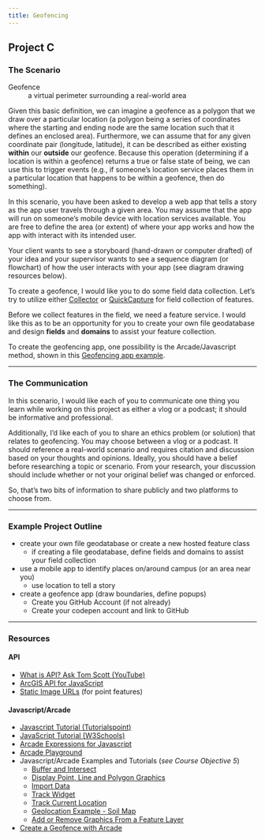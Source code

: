 ```yaml
---
title: Geofencing
---
```


## Project C

### The Scenario

Geofence
: a virtual perimeter surrounding a real-world area

Given this basic definition, we can imagine a geofence as a polygon that we draw over a particular location (a polygon being a series of coordinates where the starting and ending node are the same location such that it defines an enclosed area).
Furthermore, we can assume that for any given coordinate pair (longitude, latitude), it can be described as either existing **within** our **outside** our geofence.
Because this operation (determining if a location is within a geofence) returns a true or false state of being, we can use this to trigger events (e.g., if someone's location service places them in a particular location that happens to be within a geofence, then do something).

In this scenario, you have been asked to develop a web app that tells a story as the app user travels through a given area.
You may assume that the app will run on someone's mobile device with location services available.
You are free to define the area (or extent) of where your app works and how the app with interact with its intended user.

Your client wants to see a storyboard (hand-drawn or computer drafted) of your idea and your supervisor wants to see a sequence diagram (or flowchart) of how the user interacts with your app (see diagram drawing resources below).

To create a geofence, I would like you to do some field data collection.
Let's try to utilize either [Collector][collector] or [QuickCapture][quickcap] for field collection of features.

Before we collect features in the field, we need a feature service.
I would like this as to be an opportunity for you to create your own file geodatabase and design **fields** and **domains** to assist your feature collection.

To create the geofencing app, one possibility is the Arcade/Javascript method, shown in this [Geofencing app example][geofexample].

***

### The Communication

In this scenario, I would like each of you to communicate one thing you learn while working on this project as either a vlog or a podcast; it should be informative and professional.

Additionally, I'd like each of you to share an ethics problem (or solution) that relates to geofencing.
You may choose between a vlog or a podcast.
It should reference a real-world scenario and requires citation and discussion based on your thoughts and opinions.
Ideally, you should have a belief before researching a topic or scenario.
From your research, your discussion should include whether or not your original belief was changed or enforced.

So, that's two bits of information to share publicly and two platforms to choose from.


[collector]: https://www.esri.com/en-us/arcgis/products/collector-for-arcgis/overview
[geofexample]: https://developers.arcgis.com/javascript/3/samples/streamlayer_arcade_geofence/
[quickcap]: https://www.esri.com/en-us/arcgis/products/arcgis-quickcapture/overview

***

### Example Project Outline

* create your own file geodatabase or create a new hosted feature class
  - if creating a file geodatabase, define fields and domains to assist your field collection
* use a mobile app to identify places on/around campus (or an area near you)
  - use location to tell a story
* create a geofence app (draw boundaries, define popups)
    - Create you GitHub Account (if not already)
    - Create your codepen account and link to GitHub

***

### Resources

#### API
* [What is API? Ask Tom Scott (YouTube)](https://youtu.be/BxV14h0kFs0)
* [ArcGIS API for JavaScript](https://developers.arcgis.com/javascript/)
* [Static Image URLs](https://developers.arcgis.com/net/10-2/store/api-reference/html/6a641604-55f8-4173-88ce-9d0c9791db24.htm) (for point features)


#### Javascript/Arcade
* [Javascript Tutorial (Tutorialspoint)](https://www.tutorialspoint.com/javascript/index.htm)
* [JavaScript Tutorial (W3Schools)](https://www.w3schools.com/js/DEFAULT.asp)
* [Arcade Expressions for Javascript](https://developers.arcgis.com/javascript/latest/guide/arcade/index.html)
* [Arcade Playground](https://developers.arcgis.com/arcade/playground/)
* Javascript/Arcade Examples and Tutorials (*see Course Objective 5*)
    - [Buffer and Intersect](https://developers.arcgis.com/javascript/latest/guide/buffer-and-intersect-geometry/)
    - [Display Point, Line and Polygon Graphics](https://developers.arcgis.com/javascript/latest/guide/display-point-line-and-polygon-graphics/)
    - [Import Data](https://developers.arcgis.com/labs/arcgisonline/import-data/)
    - [Track Widget](https://developers.arcgis.com/javascript/latest/api-reference/esri-widgets-Track.html)
    - [Track Current Location](https://developers.arcgis.com/javascript/latest/sample-code/widgets-track-basic/index.html)
    - [Geolocation Example - Soil Map](https://developers.arcgis.com/javascript/3/jssamples/mobile_soilmap.html)
    - [Add or Remove Graphics From a Feature Layer](https://developers.arcgis.com/javascript/latest/sample-code/layers-featurelayer-collection-edits/index.html)
* [Create a Geofence with Arcade](https://developers.arcgis.com/javascript/3/jssamples/streamlayer_arcade_geofence.html)
